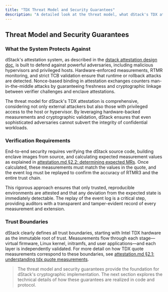 ```yaml
---
title: "TDX Threat Model and Security Guarantees"
description: "A detailed look at the threat model, what dStack's TDX attestation protects against, and the guarantees it provides."
---
```


## Threat Model and Security Guarantees

### What the System Protects Against

dStack's attestation system, as described in the [dstack attestation design doc](https://github.com/Dstack-TEE/dstack/blob/45ebd05a/attestation.md), is built to defend against powerful adversaries, including malicious hypervisors and privileged hosts. Hardware-enforced measurements, RTMR monitoring, and strict TCB validation ensure that runtime or rollback attacks are detected. Nonce-based binding in attestation exchanges counters man-in-the-middle attacks by guaranteeing freshness and cryptographic linkage between verifier challenges and enclave attestations.

The threat model for dStack's TDX attestation is comprehensive, considering not only external attackers but also those with privileged access to the host or hypervisor. By leveraging hardware-backed measurements and cryptographic validation, dStack ensures that even sophisticated adversaries cannot subvert the integrity of confidential workloads.

### Verification Requirements

End-to-end security requires verifying the dStack source code, building enclave images from source, and calculating expected measurement values as explained in [attestation.md §2.2: determining expected MRs](https://github.com/Dstack-TEE/dstack/blob/45ebd05a/attestation.md#22-determining-expected-mrs). Once calculated, these measurements must match the values in the quote, and the event log must be replayed to confirm the accuracy of RTMR3 and the entire trust chain.

This rigorous approach ensures that only trusted, reproducible environments are attested and that any deviation from the expected state is immediately detectable. The replay of the event log is a critical step, providing auditors with a transparent and tamper-evident record of every measurement and extension.

### Trust Boundaries

dStack clearly defines all trust boundaries, starting with Intel TDX hardware as the immutable root of trust. Measurements flow through each stage—virtual firmware, Linux kernel, initramfs, and user applications—and each layer is independently validated. For more detail on how TDX quote measurements correspond to these boundaries, see [attestation.md §2.1: understanding tdx quote measurements](https://github.com/Dstack-TEE/dstack/blob/45ebd05a/attestation.md#21-understanding-tdx-quote-measurements).

> The threat model and security guarantees provide the foundation for dStack's cryptographic implementation. The next section explores the technical details of how these guarantees are realized in code and protocol.
